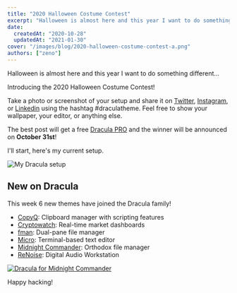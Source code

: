```yaml
---
title: "2020 Halloween Costume Contest"
excerpt: "Halloween is almost here and this year I want to do something different... Introducing the 2020 Halloween Costume Contest!"
date:
  createdAt: "2020-10-28"
  updatedAt: "2021-01-30"
cover: "/images/blog/2020-halloween-costume-contest-a.png"
authors: ["zeno"]
---
```


Halloween is almost here and this year I want to do something different...

Introducing the 2020 Halloween Costume Contest!

Take a photo or screenshot of your setup and share it on [Twitter](https://twitter.com/hashtag/draculatheme?f=live), [Instagram](https://www.instagram.com/explore/tags/draculatheme/), or [Linkedin](https://www.linkedin.com/feed/hashtag/draculatheme/) using the hashtag #draculatheme. Feel free to show your wallpaper, your editor, or anything else.

The best post will get a free [Dracula PRO](/pro) and the winner will be announced on **October 31st**!

I'll start, here's my current setup.

![My Dracula setup](/images/blog/2020-halloween-costume-contest-a.png)

## New on Dracula

This week 6 new themes have joined the Dracula family!

- [CopyQ](/copyq): Clipboard manager with scripting features
- [Cryptowatch](/cryptowatch): Real-time market dashboards
- [fman](/fman): Dual-pane file manager
- [Micro](/micro): Terminal-based text editor
- [Midnight Commander](/midnight-commander): Orthodox file manager
- [ReNoise](/renoise): Digital Audio Workstation

[![Dracula for Midnight Commander](/images/blog/2020-halloween-costume-contest-b.png)](/midnight-commander)

Happy hacking!
